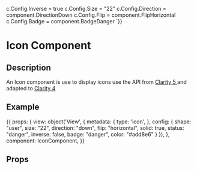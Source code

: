 
c.Config.Inverse = true
c.Config.Size = "22"
c.Config.Direction = component.DirectionDown
c.Config.Flip = component.FlipHorizontal
c.Config.Badge = component.BadgeDanger
`}}

<h1>Icon Component</h1>
<h2>Description</h2>
<p>An Icon component is use to display icons use the API from <a href="https://clarity.design/foundation/icons/api/#icon-properties"> Clarity 5 </a>
  and adapted to <a href="https://v4.clarity.design/icons/how-to-use">Clarity 4</a> </p>

<h2>Example</h2>

<Meta title="Components/Icon" component={IconComponent} />

<Canvas withToolbar>
  <Story name="Icon component" parameters={{ docs: iconDocs }} height="800px" >
    {{
      props: {
        view: object('View', {
          metadata: {
            type: 'icon',
          },
          config: {
            shape: "user",
            size: "22",
            direction: "down",
            flip: "horizontal",
            solid: true,
            status: "danger",
            inverse: false,
            badge: "danger",
            color: "#add8e6"
          }
        }),
      },
      component: IconComponent,
    }}
  </Story>
</Canvas>

<h2>Props</h2>
<ArgsTable of={IconComponent} />
